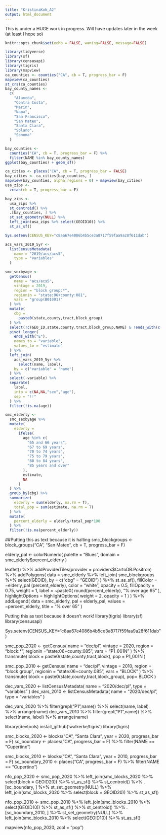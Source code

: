 ```yaml
---
title: "KristinaKoh_A2"
output: html_document
---
```

This is under a HUGE work in progress. Will have updates later in the week (at least I hope so)
```r
knitr::opts_chunk$set(echo = FALSE, waning=FALSE, message=FALSE)
```

```r
library(tidyverse)
library(sf)
library(censusapi)
library(tigris)
library(mapview)
ca_counties <- counties("CA", cb = T, progress_bar = F)
mapview(ca_counties)
st_crs(ca_counties)
bay_county_names <-
  c(
    "Alameda",
    "Contra Costa",
    "Marin",
    "Napa",
    "San Francisco",
    "San Mateo",
    "Santa Clara",
    "Solano",
    "Sonoma"
  )

bay_counties <-
  counties("CA", cb = T, progress_bar = F) %>%
  filter(NAME %in% bay_county_names)
ggplot(bay_counties) + geom_sf()
```

```r
ca_cities <- places("CA", cb = T, progress_bar = FALSE)
bay_cities <- ca_cities[bay_counties, ]
mapview(bay_counties, alpha.regions = 0) + mapview(bay_cities)
usa_zips <- 
  zctas(cb = T, progress_bar = F)

bay_zips <-
  usa_zips %>% 
  st_centroid() %>% 
  .[bay_counties, ] %>% 
  st_set_geometry(NULL) %>% 
  left_join(usa_zips %>% select(GEOID10)) %>% 
  st_as_sf()

Sys.setenv(CENSUS_KEY="c8aa67e4086b4b5ce3a8717f59faa9a28f611dab")

acs_vars_2019_5yr <-
  listCensusMetadata(
    name = "2019/acs/acs5",
    type = "variables"
  )

smc_sexbyage <-
  getCensus(
    name = "acs/acs5",
    vintage = 2019,
    region = "block group:*", 
    regionin = "state:06+county:081",
    vars = "group(B01001)"
  ) %>%
  mutate(
    cbg =
      paste0(state,county,tract,block_group)
  ) %>% 
  select(!c(GEO_ID,state,county,tract,block_group,NAME) & !ends_with(c("EA","MA","M"))) %>%
  pivot_longer(
    ends_with("E"),
    names_to = "variable",
    values_to = "estimate"
  ) %>%
  left_join(
    acs_vars_2019_5yr %>% 
      select(name, label), 
    by = c("variable" = "name")
  ) %>% 
  select(-variable) %>% 
  separate(
    label,
    into = c(NA,NA,"sex","age"),
    sep = "!!"
  ) %>% 
  filter(!is.na(age))

smc_elderly <- 
  smc_sexbyage %>% 
  mutate(
    elderly = 
      ifelse(
        age %in% c(
          "65 and 66 years",
          "67 to 69 years",
          "70 to 74 years",
          "75 to 79 years",
          "80 to 84 years",
          "85 years and over"
        ),
        estimate,
        NA
      )
  ) %>% 
  group_by(cbg) %>% 
  summarize(
    elderly = sum(elderly, na.rm = T),
    total_pop = sum(estimate, na.rm = T)
  ) %>% 
  mutate(
    percent_elderly = elderly/total_pop*100
  ) %>% 
  filter(!is.na(percent_elderly))
```
##Putting this as text because it is halting
smc_blockgroups <- block_groups("CA", "San Mateo", cb = T, progress_bar = F)

elderly_pal <- colorNumeric(
  palette = "Blues",
  domain = 
    smc_elderly$percent_elderly
)

leaflet() %>% 
  addProviderTiles(provider = providers$CartoDB.Positron) %>% 
  addPolygons(
    data = 
      smc_elderly %>% 
        left_join(
          smc_blockgroups %>% select(GEOID), 
          by = c("cbg" = "GEOID")
        ) %>% 
        st_as_sf(),
    fillColor = ~elderly_pal (percent_elderly),
    color = "white",
    opacity = 0.5,
    fillOpacity = 0.75,
    weight = 1,
    label = ~paste0(
      round(percent_elderly), 
      "% over age 65"
    ),
    highlightOptions = highlightOptions(
      weight = 2,
      opacity = 1
    )
  ) %>% 
  addLegend(
    data = smc_elderly,
    pal = elderly_pal,
    values = ~percent_elderly,
    title = "% over 65"
  )




Putting this as text because it doesn't work!
library(tigris)
library(sf)
library(censusapi)

Sys.setenv(CENSUS_KEY="c8aa67e4086b4b5ce3a8717f59faa9a28f611dab")

smc_pop_2020 <-
  getCensus(
    name = "dec/pl",
    vintage = 2020,
    region = "block:*", 
    regionin = "state:06+county:085",
    vars = "P1_001N"
  ) %>% 
  transmute(
    block =
      paste0(state,county,tract,block),
    pop = P1_001N
  )

smc_pop_2010 <-
  getCensus(
    name = "dec/pl",
    vintage = 2010,
    region = "block group", 
    regionin = "state:06+county:085",
    vars = "BLOCK"
  ) %>% 
  transmute(
    block =
      paste0(state,county,tract,block_group),
    pop= BLOCK
  )

dec_vars_2020 <-
  listCensusMetadata(
    name = "2020/dec/pl",
    type = "variables"
  )
dec_vars_2010 <-
  listCensusMetadata(
    name = "2020/dec/pl",
    type = "variables"
  )


dec_vars_2020 %>% 
  filter(grepl("P1",name)) %>% 
  select(name, label) %>% 
  arrange(name)
dec_vars_2010 %>% 
  filter(grepl("P1",name)) %>% 
  select(name, label) %>% 
  arrange(name)

library(devtools)
install_github('walkerke/tigris')
library(tigris)

smc_blocks_2020 <- blocks("CA", "Santa Clara", year = 2020, progress_bar = F)
sc_boundary <- places("CA", progress_bar = F) %>% 
  filter(NAME == "Cupertino")

smc_blocks_2010 <- blocks("CA", "Santa Clara", year = 2010, progress_bar = F)
sc_boundary_2010 <- places("CA", progress_bar = F) %>% 
  filter(NAME == "Cupertino")

nfo_pop_2020 <- smc_pop_2020 %>% 
  left_join(smc_blocks_2020 %>% select(block = GEOID20)) %>% 
  st_as_sf() %>% 
  st_centroid() %>% 
  .[sc_boundary, ] %>% 
  st_set_geometry(NULL) %>% 
  left_join(smc_blocks_2020 %>% select(block = GEOID20)) %>% 
  st_as_sf()

nfo_pop_2010 <- smc_pop_2010 %>% 
  left_join(smc_blocks_2010 %>% select(GEOID10)) %>% 
  st_as_sf() %>% 
  st_centroid() %>% 
  .[sc_boundary_2010, ] %>% 
  st_set_geometry(NULL) %>% 
  left_join(smc_blocks_2010 %>% select(GEOID10)) %>% 
  st_as_sf()
  
mapview(nfo_pop_2020, zcol = "pop")
